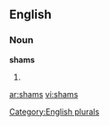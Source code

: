 ==English==

===Noun===
'''shams'''

# {{plural of|[[sham]]}}

[[Category:English plurals]]

[[ar:shams]]
[[vi:shams]]